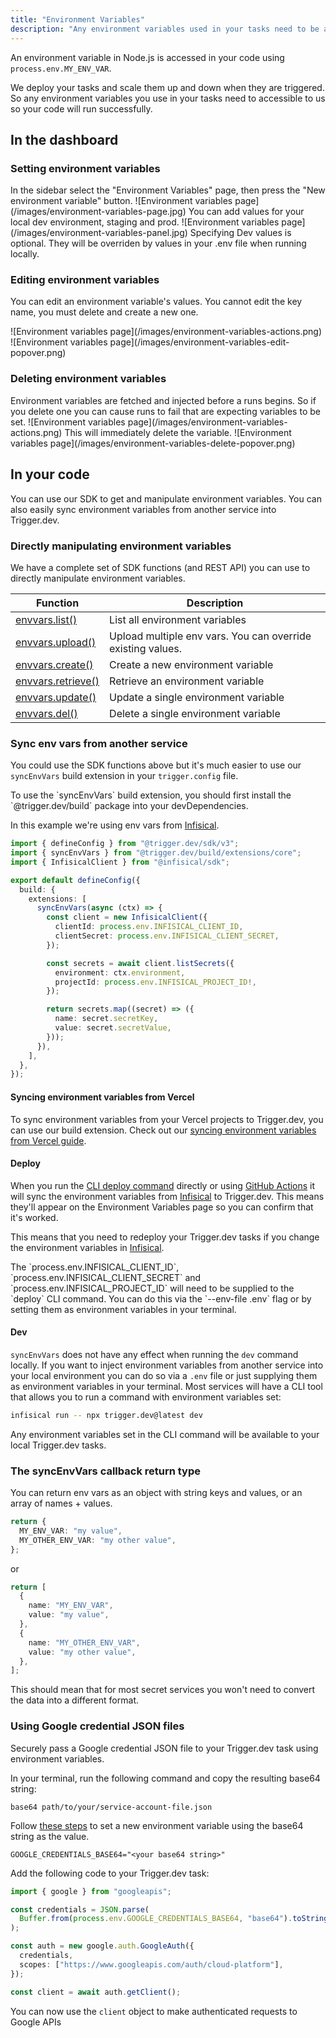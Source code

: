 ```yaml
---
title: "Environment Variables"
description: "Any environment variables used in your tasks need to be added so the deployed code will run successfully."
---
```


An environment variable in Node.js is accessed in your code using `process.env.MY_ENV_VAR`.

We deploy your tasks and scale them up and down when they are triggered. So any environment variables you use in your tasks need to accessible to us so your code will run successfully.

## In the dashboard

### Setting environment variables

<Steps>

<Step title="Go to the Environment Variables page">
  In the sidebar select the "Environment Variables" page, then press the "New environment variable"
  button. ![Environment variables page](/images/environment-variables-page.jpg)
</Step>

<Step title="Add your environment variables">
  You can add values for your local dev environment, staging and prod. ![Environment variables
  page](/images/environment-variables-panel.jpg)
</Step>

</Steps>

<Note>
  Specifying Dev values is optional. They will be overriden by values in your .env file when running
  locally.
</Note>

### Editing environment variables

You can edit an environment variable's values. You cannot edit the key name, you must delete and create a new one.

<Steps>

<Step title="Press the action button on a variable">
  ![Environment variables page](/images/environment-variables-actions.png)
</Step>

<Step title="Press edit">
  ![Environment variables page](/images/environment-variables-edit-popover.png)
</Step>

</Steps>

### Deleting environment variables

<Warn>
  Environment variables are fetched and injected before a runs begins. So if you delete one you can
  cause runs to fail that are expecting variables to be set.
</Warn>

<Steps>

<Step title="Press the action button on a variable">
  ![Environment variables page](/images/environment-variables-actions.png)
</Step>

<Step title="Press delete">
  This will immediately delete the variable. ![Environment variables
  page](/images/environment-variables-delete-popover.png)
</Step>

</Steps>

## In your code

You can use our SDK to get and manipulate environment variables. You can also easily sync environment variables from another service into Trigger.dev.

### Directly manipulating environment variables

We have a complete set of SDK functions (and REST API) you can use to directly manipulate environment variables.

| Function                                           | Description                                                 |
| -------------------------------------------------- | ----------------------------------------------------------- |
| [envvars.list()](/management/envvars/list)         | List all environment variables                              |
| [envvars.upload()](/management/envvars/import)     | Upload multiple env vars. You can override existing values. |
| [envvars.create()](/management/envvars/create)     | Create a new environment variable                           |
| [envvars.retrieve()](/management/envvars/retrieve) | Retrieve an environment variable                            |
| [envvars.update()](/management/envvars/update)     | Update a single environment variable                        |
| [envvars.del()](/management/envvars/delete)        | Delete a single environment variable                        |

### Sync env vars from another service

You could use the SDK functions above but it's much easier to use our `syncEnvVars` build extension in your `trigger.config` file.

<Note>
  To use the `syncEnvVars` build extension, you should first install the `@trigger.dev/build`
  package into your devDependencies.
</Note>

In this example we're using env vars from [Infisical](https://infisical.com).

```ts trigger.config.ts
import { defineConfig } from "@trigger.dev/sdk/v3";
import { syncEnvVars } from "@trigger.dev/build/extensions/core";
import { InfisicalClient } from "@infisical/sdk";

export default defineConfig({
  build: {
    extensions: [
      syncEnvVars(async (ctx) => {
        const client = new InfisicalClient({
          clientId: process.env.INFISICAL_CLIENT_ID,
          clientSecret: process.env.INFISICAL_CLIENT_SECRET,
        });

        const secrets = await client.listSecrets({
          environment: ctx.environment,
          projectId: process.env.INFISICAL_PROJECT_ID!,
        });

        return secrets.map((secret) => ({
          name: secret.secretKey,
          value: secret.secretValue,
        }));
      }),
    ],
  },
});
```

#### Syncing environment variables from Vercel

To sync environment variables from your Vercel projects to Trigger.dev, you can use our build extension. Check out our [syncing environment variables from Vercel guide](/guides/examples/vercel-sync-env-vars).

#### Deploy

When you run the [CLI deploy command](/cli-deploy) directly or using [GitHub Actions](/github-actions) it will sync the environment variables from [Infisical](https://infisical.com) to Trigger.dev. This means they'll appear on the Environment Variables page so you can confirm that it's worked.

This means that you need to redeploy your Trigger.dev tasks if you change the environment variables in [Infisical](https://infisical.com).

<Note>
  The `process.env.INFISICAL_CLIENT_ID`, `process.env.INFISICAL_CLIENT_SECRET` and
  `process.env.INFISICAL_PROJECT_ID` will need to be supplied to the `deploy` CLI command. You can
  do this via the `--env-file .env` flag or by setting them as environment variables in your
  terminal.
</Note>

#### Dev

`syncEnvVars` does not have any effect when running the `dev` command locally. If you want to inject environment variables from another service into your local environment you can do so via a `.env` file or just supplying them as environment variables in your terminal. Most services will have a CLI tool that allows you to run a command with environment variables set:

```sh
infisical run -- npx trigger.dev@latest dev
```

Any environment variables set in the CLI command will be available to your local Trigger.dev tasks.

### The syncEnvVars callback return type

You can return env vars as an object with string keys and values, or an array of names + values.

```ts
return {
  MY_ENV_VAR: "my value",
  MY_OTHER_ENV_VAR: "my other value",
};
```

or

```ts
return [
  {
    name: "MY_ENV_VAR",
    value: "my value",
  },
  {
    name: "MY_OTHER_ENV_VAR",
    value: "my other value",
  },
];
```

This should mean that for most secret services you won't need to convert the data into a different format.

### Using Google credential JSON files

Securely pass a Google credential JSON file to your Trigger.dev task using environment variables.

<Steps>

<Step title="Convert the Google credential file to base64">

In your terminal, run the following command and copy the resulting base64 string:

```
base64 path/to/your/service-account-file.json
```

</Step>

<Step title="Set up the environment variable in Trigger.dev">

Follow [these steps](/deploy-environment-variables) to set a new environment variable using the base64 string as the value.

```
GOOGLE_CREDENTIALS_BASE64="<your base64 string>"
```

</Step>

<Step title="Use the environment variable in your code">

Add the following code to your Trigger.dev task:

```ts
import { google } from "googleapis";

const credentials = JSON.parse(
  Buffer.from(process.env.GOOGLE_CREDENTIALS_BASE64, "base64").toString("utf8")
);

const auth = new google.auth.GoogleAuth({
  credentials,
  scopes: ["https://www.googleapis.com/auth/cloud-platform"],
});

const client = await auth.getClient();
```

</Step>

<Step title="Use the client in your code">

You can now use the `client` object to make authenticated requests to Google APIs

</Step>

</Steps>
